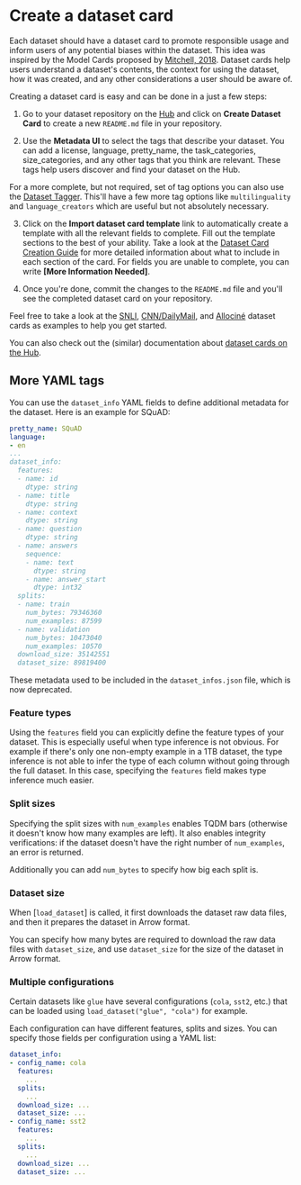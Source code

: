 # Create a dataset card

Each dataset should have a dataset card to promote responsible usage and inform users of any potential biases within the dataset.
This idea was inspired by the Model Cards proposed by [Mitchell, 2018](https://arxiv.org/abs/1810.03993).
Dataset cards help users understand a dataset's contents, the context for using the dataset, how it was created, and any other considerations a user should be aware of.

Creating a dataset card is easy and can be done in a just a few steps:

1. Go to your dataset repository on the [Hub](https://hf.co/new-dataset) and click on **Create Dataset Card** to create a new `README.md` file in your repository.

2. Use the **Metadata UI** to select the tags that describe your dataset. You can add a license, language, pretty_name, the task_categories, size_categories, and any other tags that you think are relevant. These tags help users discover and find your dataset on the Hub.

  <Tip>

  For a more complete, but not required, set of tag options you can also use the [Dataset Tagger](https://huggingface.co/spaces/huggingface/datasets-tagging). This'll have a few more tag options like `multilinguality` and `language_creators` which are useful but not absolutely necessary.

  </Tip>

3. Click on the **Import dataset card template** link to automatically create a template with all the relevant fields to complete. Fill out the template sections to the best of your ability. Take a look at the [Dataset Card Creation Guide](https://github.com/huggingface/datasets/blob/main/templates/README_guide.md) for more detailed information about what to include in each section of the card. For fields you are unable to complete, you can write **[More Information Needed]**.

4. Once you're done, commit the changes to the `README.md` file and you'll see the completed dataset card on your repository.

Feel free to take a look at the [SNLI](https://huggingface.co/datasets/snli), [CNN/DailyMail](https://huggingface.co/datasets/cnn_dailymail), and [Allociné](https://huggingface.co/datasets/allocine) dataset cards as examples to help you get started.

You can also check out the (similar) documentation about [dataset cards on the Hub](https://huggingface.co/docs/hub/datasets-cards).

## More YAML tags

You can use the `dataset_info` YAML fields to define additional metadata for the dataset. Here is an example for SQuAD:

```YAML
pretty_name: SQuAD
language:
- en
...
dataset_info:
  features:
  - name: id
    dtype: string
  - name: title
    dtype: string
  - name: context
    dtype: string
  - name: question
    dtype: string
  - name: answers
    sequence:
    - name: text
      dtype: string
    - name: answer_start
      dtype: int32
  splits:
  - name: train
    num_bytes: 79346360
    num_examples: 87599
  - name: validation
    num_bytes: 10473040
    num_examples: 10570
  download_size: 35142551
  dataset_size: 89819400
```

These metadata used to be included in the `dataset_infos.json` file, which is now deprecated.

### Feature types

Using the `features` field you can explicitly define the feature types of your dataset.
This is especially useful when type inference is not obvious.
For example if there's only one non-empty example in a 1TB dataset, the type inference is not able to infer the type of each column without going through the full dataset.
In this case, specifying the `features` field makes type inference much easier.

### Split sizes

Specifying the split sizes with `num_examples` enables TQDM bars (otherwise it doesn't know how many examples are left).
It also enables integrity verifications: if the dataset doesn't have the right number of `num_examples`, an error is returned.

Additionally you can add `num_bytes` to specify how big each split is.

### Dataset size

When [`load_dataset`] is called, it first downloads the dataset raw data files, and then it prepares the dataset in Arrow format.

You can specify how many bytes are required to download the raw data files with `dataset_size`, and use `dataset_size` for the size of the dataset in Arrow format.

### Multiple configurations

Certain datasets like `glue` have several configurations (`cola`, `sst2`, etc.) that can be loaded using `load_dataset("glue", "cola")` for example.

Each configuration can have different features, splits and sizes.
You can specify those fields per configuration using a YAML list:

```YAML
dataset_info:
- config_name: cola
  features:
    ...
  splits:
    ...
  download_size: ...
  dataset_size: ...
- config_name: sst2
  features:
    ...
  splits:
    ...
  download_size: ...
  dataset_size: ...
```
